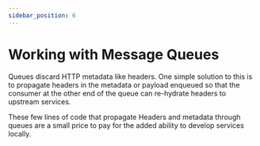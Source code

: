 ```yaml
---
sidebar_position: 6
---
```


# Working with Message Queues

Queues discard HTTP metadata like headers. One simple solution to this is to propagate headers in the metadata or payload enqueued so that the consumer at the other end of the queue can re-hydrate headers to upstream services.

These few lines of code that propagate Headers and metadata through queues are a small price to pay for the added ability to develop services locally.
